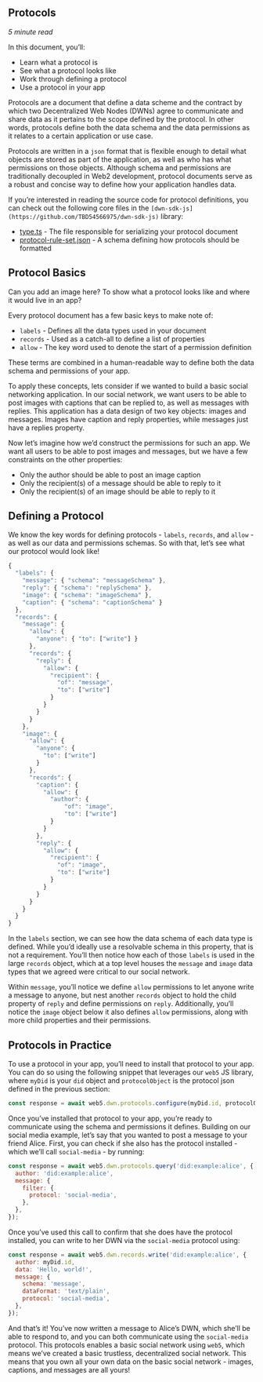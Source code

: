 ## Protocols

_5 minute read_

In this document, you’ll:

- Learn what a protocol is
- See what a protocol looks like
- Work through defining a protocol
- Use a protocol in your app

Protocols are a document that define a data scheme and the contract by which two Decentralized Web Nodes (DWNs) agree to communicate and share data as it pertains to the scope defined by the protocol. In other words, protocols define both the data schema and the data permissions as it relates to a certain application or use case.

Protocols are written in a `json` format that is flexible enough to detail what objects are stored as part of the application, as well as who has what permissions on those objects. Although schema and permissions are traditionally decoupled in Web2 development, protocol documents serve as a robust and concise way to define how your application handles data.

If you’re interested in reading the source code for protocol definitions, you can check out the following core files in the `[dwn-sdk-js](https://github.com/TBD54566975/dwn-sdk-js)` library:

- [type.ts](https://github.com/TBD54566975/dwn-sdk-js/blob/main/src/interfaces/protocols/types.ts) - The file responsible for serializing your protocol document
- [protocol-rule-set.json](https://github.com/TBD54566975/dwn-sdk-js/blob/main/json-schemas/protocol-rule-set.json) - A schema defining how protocols should be formatted

## Protocol Basics

Can you add an image here? To show what a protocol looks like and where it would live in an app?

Every protocol document has a few basic keys to make note of:

- `labels` - Defines all the data types used in your document
- `records` - Used as a catch-all to define a list of properties
- `allow` - The key word used to denote the start of a permission definition

These terms are combined in a human-readable way to define both the data schema and permissions of your app.

To apply these concepts, lets consider if we wanted to build a basic social networking application. In our social network, we want users to be able to post images with captions that can be replied to, as well as messages with replies. This application has a data design of two key objects: images and messages. Images have caption and reply properties, while messages just have a replies property.

Now let’s imagine how we’d construct the permissions for such an app. We want all users to be able to post images and messages, but we have a few constraints on the other properties:

- Only the author should be able to post an image caption
- Only the recipient(s) of a message should be able to reply to it
- Only the recipient(s) of an image should be able to reply to it

## Defining a Protocol

We know the key words for defining protocols - `labels`, `records`, and `allow` - as well as our data and permissions schemas. So with that, let’s see what our protocol would look like!

```jsx
{
  "labels": {
    "message": { "schema": "messageSchema" },
    "reply": { "schema": "replySchema" },
    "image": { "schema": "imageSchema" },
    "caption": { "schema": "captionSchema" }
  },
  "records": {
    "message": {
      "allow": {
        "anyone": { "to": ["write"] }
      },
      "records": {
        "reply": {
          "allow": {
            "recipient": {
              "of": "message",
              "to": ["write"]
            }
          }
        }
      }
    },
    "image": {
      "allow": {
        "anyone": {
          "to": ["write"]
        }
      },
      "records": {
        "caption": {
          "allow": {
            "author": {
                "of": "image",
                "to": ["write"]
            }
          }
        },
        "reply": {
          "allow": {
            "recipient": {
              "of": "image",
              "to": ["write"]
            }
          }
        }
      }
    }
  }
}
```

In the `labels` section, we can see how the data schema of each data type is defined. While you’d ideally use a resolvable schema in this property, that is not a requirement. You’ll then notice how each of those `labels` is used in the large `records` object, which at a top level houses the `message` and `image` data types that we agreed were critical to our social network.

Within `message`, you’ll notice we define `allow` permissions to let anyone write a message to anyone, but nest another `records` object to hold the child property of `reply` and define permissions on `reply`. Additionally, you’ll notice the `image` object below it also defines `allow` permissions, along with more child properties and their permissions.

## Protocols in Practice

To use a protocol in your app, you’ll need to install that protocol to your app. You can do so using the following snippet that leverages our `web5` JS library, where `myDid` is your `did` object and `protocolObject` is the protocol json defined in the previous section:

```jsx
const response = await web5.dwn.protocols.configure(myDid.id, protocolObject);
```

Once you’ve installed that protocol to your app, you’re ready to communicate using the schema and permissions it defines. Building on our social media example, let’s say that you wanted to post a message to your friend Alice. First, you can check if she also has the protocol installed - which we’ll call `social-media` - by running:

```jsx
const response = await web5.dwn.protocols.query('did:example:alice', {
  author: 'did:example:alice',
  message: {
    filter: {
      protocol: 'social-media',
    },
  },
});
```

Once you’ve used this call to confirm that she does have the protocol installed, you can write to her DWN via the `social-media` protocol using:

```jsx
const response = await web5.dwn.records.write('did:example:alice', {
  author: myDid.id,
  data: 'Hello, world!',
  message: {
    schema: 'message',
    dataFormat: 'text/plain',
    protocol: 'social-media',
  },
});
```

And that’s it! You’ve now written a message to Alice’s DWN, which she’ll be able to respond to, and you can both communicate using the `social-media` protocol. This protocols enables a basic social network using `web5`, which means we’ve created a basic trustless, decentralized social network. This means that you own all your own data on the basic social network - images, captions, and messages are all yours!
